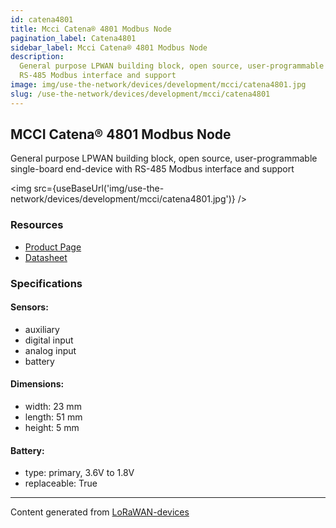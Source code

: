 ```yaml
---
id: catena4801
title: Mcci Catena® 4801 Modbus Node
pagination_label: Catena4801
sidebar_label: Mcci Catena® 4801 Modbus Node
description:
  General purpose LPWAN building block, open source, user-programmable single-board end-device with
  RS-485 Modbus interface and support
image: img/use-the-network/devices/development/mcci/catena4801.jpg
slug: /use-the-network/devices/development/mcci/catena4801
---
```



## MCCI Catena® 4801 Modbus Node

General purpose LPWAN building block, open source, user-programmable single-board end-device with
RS-485 Modbus interface and support

<img src={useBaseUrl('img/use-the-network/devices/development/mcci/catena4801.jpg')} />

### Resources

- [Product Page](https://mcci.io/catena4801)
- [Datasheet](https://cdn.shopify.com/s/files/1/0873/5104/files/Catena4801-datasheet.pdf?v=1610922117)

### Specifications

#### Sensors:

- auxiliary
- digital input
- analog input
- battery

#### Dimensions:

- width: 23 mm
- length: 51 mm
- height: 5 mm

#### Battery:

- type: primary, 3.6V to 1.8V
- replaceable: True

---

Content generated from [LoRaWAN-devices](https://github.com/TheThingsNetwork/lorawan-devices)
